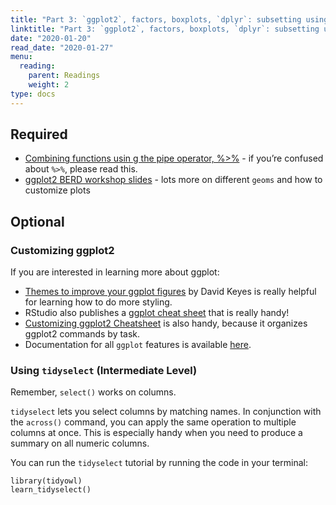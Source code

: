 ```yaml
---
title: "Part 3: `ggplot2`, factors, boxplots, `dplyr`: subsetting using `filter()`/`select()`"
linktitle: "Part 3: `ggplot2`, factors, boxplots, `dplyr`: subsetting using `filter()`/`select()`"
date: "2020-01-20"
read_date: "2020-01-27"
menu:
  reading:
    parent: Readings
    weight: 2
type: docs
---
```


## Required

- [Combining functions usin g the pipe operator, %>%](https://ubc-dsci.github.io/introduction-to-datascience/wrangling.html#combining-functions-using-the-pipe-operator) - if you're confused about `%>%`, please read this.
- [ggplot2 BERD workshop slides](https://sph-r-programming.netlify.app/ggplot_flipbookr_berd/04_ggplot_slides.html) - lots more on different `geoms` and how to customize plots

## Optional

### Customizing ggplot2 

If you are interested in learning more about ggplot:

- [Themes to improve your ggplot figures](https://rfortherestofus.com/2019/08/themes-to-improve-your-ggplot-figures/) by David Keyes is really helpful for learning how to do more styling. 
- RStudio also publishes a [ggplot cheat sheet](https://github.com/rstudio/cheatsheets/raw/master/data-visualization-2.1.pdf) that is really handy!
- [Customizing ggplot2 Cheatsheet](http://zevross.com/blog/2014/08/04/beautiful-plotting-in-r-a-ggplot2-cheatsheet-3/) is also handy, because it organizes ggplot2 commands by task.
- Documentation for all `ggplot` features is available [here](https://ggplot2.tidyverse.org).



### Using `tidyselect` (Intermediate Level)

Remember, `select()` works on columns.

`tidyselect` lets you select columns by matching names. In conjunction with the `across()` command, you can apply the same operation to multiple columns at once. This is especially handy when you need to produce a summary on all numeric columns.

You can run the `tidyselect` tutorial by running the code in your terminal:

```
library(tidyowl)
learn_tidyselect()
```